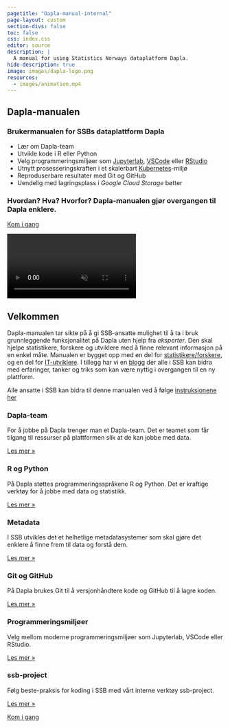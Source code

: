 ```yaml
---
pagetitle: "Dapla-manual-internal"
page-layout: custom
section-divs: false
toc: false
css: index.css
editor: source
description: | 
  A manual for using Statistics Norways dataplatform Dapla.
hide-description: true
image: images/dapla-logo.png
resources: 
  - images/animation.mp4
---
```


::: {.hero-banner}


::: {.content-block}

::: {.hero-text}
# Dapla-manualen

### Brukermanualen for SSBs dataplattform Dapla

- Lær om Dapla-team
- Utvikle kode i R eller Python
- Velg programmeringsmiljøer som [Jupyterlab](https://jupyter.org/), [VSCode](https://github.com/coder/code-server) eller [RStudio](https://posit.co/products/open-source/rstudio-server/)
- Utnytt prosesseringskraften i et skalerbart [Kubernetes](https://kubernetes.io/)-miljø
- Reproduserbare resultater med Git og GitHub
- Uendelig med lagringsplass i *Google Cloud Storage* bøtter

### Hvordan? Hva? Hvorfor? Dapla-manualen gjør overgangen til Dapla enklere.

::: {.hero-buttons}
[Kom i gang](statistikkere/hurtigstart.html){.btn-action-primary  .btn-action .btn .btn-success .btn-lg role="button" style="margin-top: 1em;"}
::: 
:::

::: {.hero-animation}

<video autoplay muted playsinline loop>
<source src="images/animation.mp4" type="video/mp4"/>
</video>

:::

:::


:::


::: {.hello-quarto .alt-background}
::: {.content-block}


# Velkommen   


Dapla-manualen tar sikte på å gi SSB-ansatte mulighet til å ta i bruk grunnleggende funksjonalitet på Dapla uten hjelp fra *eksperter*. Den skal hjelpe statistikere, forskere og utviklere med å finne relevant informasjon på en enkel måte. Manualen er bygget opp med en del for [statistikere/forskere](./statistikkere/index.html), og en del for [IT-utviklere](./utviklere/index.html). I tillegg har vi en [blogg](./blog/index.html) der alle i SSB kan bidra med erfaringer, tanker og triks som kan være nyttig i overgangen til en ny plattform.

Alle ansatte i SSB kan bidra til denne manualen ved å følge [instruksjonene her](./contribution.html)
<br>

::: {.grid}


:::
:::
:::


::: {.content-block}
::: {.features}

::: {.feature}
### Dapla-team
For å jobbe på Dapla trenger man et Dapla-team. Det er teamet som får tilgang til ressurser på plattformen slik at de kan jobbe med data. 

::: {.learn-more}
[Les mer »](statistikkere/hva-er-dapla-team.html)
:::
:::

::: {.feature}
### R og Python
På Dapla støttes programmeringsspråkene R og Python. Det er kraftige verktøy for å jobbe med data og statistikk. 

::: {.learn-more}
[Les mer »](statistikkere/jobbe-med-kode.html)
:::
:::

::: {.feature}
### Metadata
I SSB utvikles det et helhetlige metadatasystemer som skal gjøre det enklere å finne frem til data og forstå dem.

::: {.learn-more}
[Les mer »](statistikkere/datadoc.html)
:::
:::

::: {.feature}
### Git og GitHub
På Dapla brukes Git til å versjonhåndtere kode og GitHub til å lagre koden. 

::: {.learn-more}
[Les mer »](statistikkere/git-og-github.html)
:::
:::

::: {.feature}
### Programmeringsmiljøer
Velg mellom moderne programmeringsmiljøer som Jupyterlab, VSCode eller RStudio. 

::: {.learn-more}
[Les mer »](statistikkere/jupyterlab.html)
:::
:::

::: {.feature}
### ssb-project
Følg beste-praksis for koding i SSB med vårt interne verktøy ssb-project.

::: {.learn-more}
[Les mer »](statistikkere/jobbe-med-kode.qmd)
:::
:::

:::
:::

::: {.get-started .alt-background}
::: {.content-block}

[Kom i gang](statistikkere/index.html){.btn-action-primary  .btn-action .btn .btn-success .btn-lg role="button" style="margin-top: 1em;"}

:::
:::

